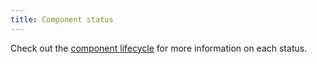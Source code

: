 ```yaml
---
title: Component status
---
```



<Note>

Check out the [component lifecycle](/guides/component-lifecycle) for more information on each status.

</Note>

<StatusTable />

